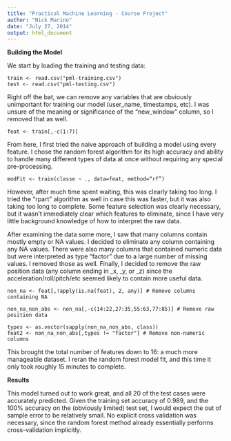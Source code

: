 ```yaml
---
title: "Practical Machine Learning - Course Project"
author: "Nick Marino"
date: "July 27, 2014"
output: html_document
---
```


**Building the Model**

We start by loading the training and testing data:
```
train <- read.csv("pml-training.csv")
test <- read.csv("pml-testing.csv")
```
Right off the bat, we can remove any variables that are obviously unimportant for training our model (user_name, timestamps, etc). I was unsure of the meaning or significance of the "new_window" column, so I removed that as well.
```
feat <- train[,-c(1:7)]
```
From here, I first tried the naive approach of building a model using every feature. I chose the random forest algorithm for its high accuracy and ability to handle many different types of data at once without requiring any special pre-processing.
```
modFit <- train(classe ~ ., data=feat, method=“rf”)
```
However, after much time spent waiting, this was clearly taking too long. I tried the "rpart" algorithm as well in case this was faster, but it was also taking too long to complete. Some feature selection was clearly necessary, but it wasn't immediately clear which features to eliminate, since I have very little background knowledge of how to interpret the raw data.

After examining the data some more, I saw that many columns contain mostly empty or NA values. I decided to eliminate any column containing any NA values. There were also many columns that contained numeric data but were interpreted as type "factor" due to a large number of missing values. I removed those as well. Finally, I decided to remove the raw position data (any column ending in _x, _y, or _z) since the acceleration/roll/pitch/etc seemed likely to contain more useful data.
```
non_na <- feat[,!apply(is.na(feat), 2, any)] # Remove columns containing NA

non_na_non_abs <- non_na[,-c(14:22,27:35,55:63,77:85)] # Remove raw position data

types <- as.vector(sapply(non_na_non_abs, class))
feat2 <- non_na_non_abs[,types != "factor"] # Remove non-numeric columns
```
This brought the total number of features down to 16: a much more manageable dataset. I reran the random forest model fit, and this time it only took roughly 15 minutes to complete.

**Results**

This model turned out to work great, and all 20 of the test cases were accurately predicted. Given the training set accuracy of 0.989, and the 100% accuracy on the (obviously limited) test set, I would expect the out of sample error to be relatively small. No explicit cross validation was necessary, since the random forest method already essentially performs cross-validation implicitly.
